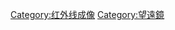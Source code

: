 {{catmain}}
{{Commons cat|Infrared telescope}}

[[Category:红外线成像|Category:红外线成像]]
[[Category:望遠鏡|Category:望遠鏡]]